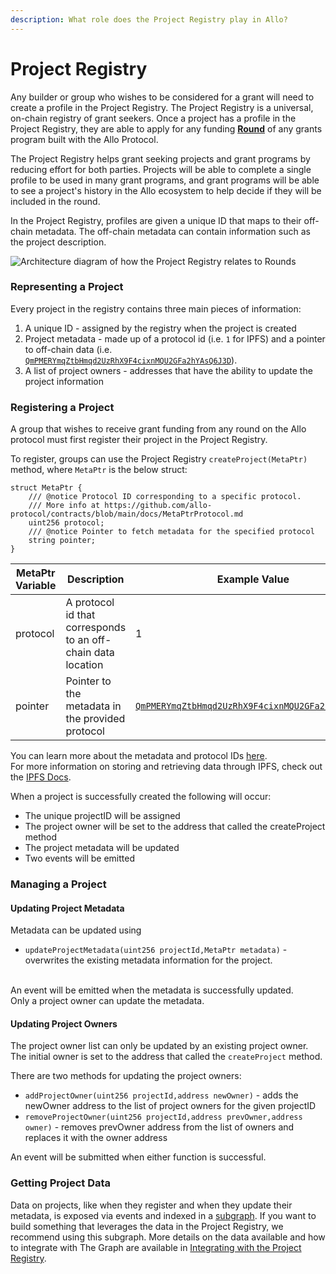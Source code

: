 ```yaml
---
description: What role does the Project Registry play in Allo?
---
```



# Project Registry

Any builder or group who wishes to be considered for a grant will need to create a profile in the Project Registry. The Project Registry is a universal, on-chain registry of grant seekers. Once a project has a profile in the Project Registry, they are able to apply for any funding [**Round**](../round.md) of any grants program built with the Allo Protocol.

The Project Registry helps grant seeking projects and grant programs by reducing effort for both parties. Projects will be able to complete a single profile to be used in many grant programs, and grant programs will be able to see a project's history in the Allo ecosystem to help decide if they will be included in the round.&#x20;

In the Project Registry, profiles are given a unique ID that maps to their off-chain metadata. The off-chain metadata can contain information such as the project description.

<Image
  src="/project-registry.png"
  alt="Architecture diagram of how the Project Registry relates to Rounds"
  width={800}
  height={500}
/>

### Representing a Project

Every project in the registry contains three main pieces of information:

1. &#x20;A unique ID - assigned by the registry when the project is created
2. Project metadata - made up of a protocol id (i.e. `1` for IPFS) and a pointer to off-chain data (i.e. [`QmPMERYmqZtbHmqd2UzRhX9F4cixnMQU2GFa2hYAsQ6J3D`](https://cloudflare-ipfs.com/ipfs/QmPMERYmqZtbHmqd2UzRhX9F4cixnMQU2GFa2hYAsQ6J3D)).
3. A list of project owners - addresses that have the ability to update the project information

### Registering a Project

A group that wishes to receive grant funding from any round on the Allo protocol must first register their project in the Project Registry.

To register, groups can use the Project Registry `createProject(MetaPtr)` method, where `MetaPtr` is the below struct:

```solidity
struct MetaPtr {
    /// @notice Protocol ID corresponding to a specific protocol.
    /// More info at https://github.com/allo-protocol/contracts/blob/main/docs/MetaPtrProtocol.md
    uint256 protocol;
    /// @notice Pointer to fetch metadata for the specified protocol
    string pointer;
}
```

| MetaPtr Variable | Description                                                  | Example Value                                                                                                                       | Notes                                                  |
| ---------------- | ------------------------------------------------------------ | ----------------------------------------------------------------------------------------------------------------------------------- | ------------------------------------------------------ |
| protocol         | A protocol id that corresponds to an off-chain data location | 1                                                                                                                                   | Currently IPFS (id =1) is the only available protocol. |
| pointer          | Pointer to the metadata in the provided protocol             | [`QmPMERYmqZtbHmqd2UzRhX9F4cixnMQU2GFa2hYAsQ6J3D`](https://cloudflare-ipfs.com/ipfs/QmPMERYmqZtbHmqd2UzRhX9F4cixnMQU2GFa2hYAsQ6J3D) |                                                        |

You can learn more about the metadata and protocol IDs [here](https://github.com/allo-protocol/contracts/blob/main/docs/MetaPtrProtocol.md). \
For more information on storing and retrieving data through IPFS, check out the [IPFS Docs](https://docs.ipfs.tech/concepts/file-systems/#mutable-file-system-mfs).

When a project is successfully created the following will occur:

- The unique projectID will be assigned&#x20;
- The project owner will be set to the address that called the createProject method
- The project metadata will be updated
- Two events will be emitted &#x20;

### Managing a Project

#### Updating Project Metadata

Metadata can be updated using

- `updateProjectMetadata(uint256 projectId,MetaPtr metadata)` - overwrites the existing metadata information for the project.

\
An event will be emitted when the metadata is successfully updated.\
Only a project owner can update the metadata.

#### Updating Project Owners

The project owner list can only be updated by an existing project owner. The initial owner is set to the address that called the `createProject` method.

There are two methods for updating the project owners:

- `addProjectOwner(uint256 projectId,address newOwner)` - adds the newOwner address to the list of project owners for the given projectID
- `removeProjectOwner(uint256 projectId,address prevOwner,address owner)` - removes prevOwner address from the list of owners and replaces it with the owner address

An event will be submitted when either function is successful.

### Getting Project Data

Data on projects, like when they register and when they update their metadata, is exposed via events and indexed in a [subgraph](../../getting-started/subgraph.md#project-registry). If you want to build something that leverages the data in the Project Registry, we recommend using this subgraph. More details on the data available and how to integrate with The Graph are available in [Integrating with the Project Registry](integrating-with-the-project-registry.md).
